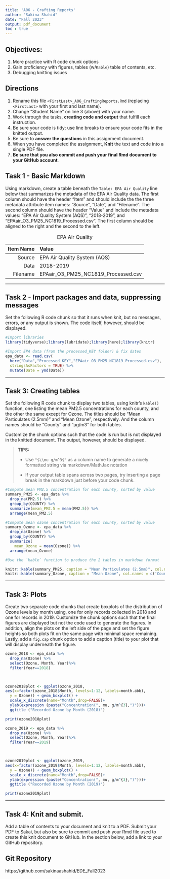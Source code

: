 ```yaml
---
title: 'A06 - Crafting Reports'
author: "Sakina Shahid" 
date: "Fall 2023"
output: pdf_document
toc : true
---
```


## Objectives:

1.  More practice with R code chunk options
2.  Gain proficiency with figures, tables (w/`Kable`) table of contents, etc.
3.  Debugging knitting issues

## Directions

1.  Rename this file `<FirstLast>_A06_CraftingReports.Rmd` (replacing `<FirstLast>` with your first and last name).
2.  Change "Student Name" on line 3 (above) with your name.
3.  Work through the tasks, **creating code and output** that fulfill each instruction.
4.  Be sure your code is tidy; use line breaks to ensure your code fits in the knitted output.
5.  Be sure to **answer the questions** in this assignment document.
6.  When you have completed the assignment, **Knit** the text and code into a single PDF file.
7.  **Be sure that you also commit and push your final Rmd document to your GitHub account**.

## Task 1 - Basic Markdown

Using markdown, create a table beneath the `Table: EPA Air Quality` line below that summarizes the metadata of the EPA Air Quality data. The first column should have the header "Item" and should include the the three metadata attribute item names: "Source", "Date", and "Filename". The second column should have the header "Value" and include the metadata values: "EPA Air Quality System (AQS)", "2018-2019", and "EPAair_O3_PM25_NC1819_Processed.csv". The first column should be aligned to the right and the second to the left.

Table: EPA Air Quality

| Item Name| Value                               |
|----------:|:-------------------------------------|
|    Source| EPA Air Quality System (AQS)        |
|      Data| 2018-2019                           |
|  Filename| EPAair_O3_PM25_NC1819_Processed.csv |

------------------------------------------------------------------------

## Task 2 - Import packages and data, suppressing messages

Set the following R code chunk so that it runs when knit, but no messages, errors, or any output is shown. The code itself, however, should be displayed.

```r
#Import libraries
library(tidyverse);library(lubridate);library(here);library(knitr)

#Import EPA data (from the processed_KEY folder) & fix dates
epa_data <- read.csv(
  here("Data","Processed_KEY","EPAair_O3_PM25_NC1819_Processed.csv"),
  stringsAsFactors = TRUE) %>% 
  mutate(Date = ymd(Date))
```

------------------------------------------------------------------------

## Task 3: Creating tables

Set the following R code chunk to display two tables, using knitr's `kable()` function, one listing the mean PM2.5 concentrations for each county, and the other the same except for Ozone. The titles should be "Mean Particulates (2.5mm)" and "Mean Ozone", respectively. And the column names should be "County" and "µg/m3" for both tables.

Customize the chunk options such that the code is run but is not displayed in the knitted document. The output, however, should be displayed.

> **TIPS:**
>
> -   Use `"$\\mu g/m^3$"` as a column name to generate a nicely formatted string via markdown/MathJax notation
>
> -   If your output table spans across two pages, try inserting a page break in the markdown just before your code chunk.

\newpage
```r
#Compute mean PM2.5 concentration for each county, sorted by value
summary_PM25 <- epa_data %>% 
  drop_na(PM2.5) %>% 
  group_by(COUNTY) %>% 
  summarize(mean_PM2.5 = mean(PM2.5)) %>% 
  arrange(mean_PM2.5)

#Compute mean ozone concentration for each county, sorted by value
summary_Ozone <- epa_data %>% 
  drop_na(Ozone) %>% 
  group_by(COUNTY) %>% 
  summarize(
    mean_Ozone = mean(Ozone)) %>% 
  arrange(mean_Ozone)

#Use the `kable` function to produce the 2 tables in markdown format

knitr::kable(summary_PM25, caption = "Mean Particulates (2.5mm)", col.names = c('County', "$\\mu g/m^3$"))
knitr::kable(summary_Ozone, caption = "Mean Ozone", col.names = c('County', "$\\mu g/m^3$"))
```

------------------------------------------------------------------------

## Task 3: Plots

Create two separate code chunks that create boxplots of the distribution of Ozone levels by month using, one for only records collected in 2018 and one for records in 2019. Customize the chunk options such that the final figures are displayed but not the code used to generate the figures. In addition, align the plots on the left side of the page and set the figure heights so both plots fit on the same page with minimal space remaining. Lastly, add a `fig.cap` chunk option to add a caption (title) to your plot that will display underneath the figure.


```r
  
ozone_2018 <- epa_data %>% 
  drop_na(Ozone) %>% 
  select(Ozone, Month, Year)%>%
  filter(Year==2018)

                          

ozone2018plot <- ggplot(ozone_2018,
aes(x=factor(ozone_2018$Month, levels=1:12, labels=month.abb), 
  y = Ozone)) + geom_boxplot() + 
  scale_x_discrete(name="Month",drop=FALSE)+
  ylab(expression (paste("Concentration(", mu, g/m^{3},")")))+
  ggtitle ("Recorded Ozone by Month (2018)")

print(ozone2018plot) 
```


```r

ozone_2019 <- epa_data %>% 
  drop_na(Ozone) %>% 
  select(Ozone, Month, Year)%>%
  filter(Year==2019)

                          

ozone2019plot <- ggplot(ozone_2019,
aes(x=factor(ozone_2019$Month, levels=1:12, labels=month.abb), 
  y = Ozone)) + geom_boxplot() + 
  scale_x_discrete(name="Month",drop=FALSE)+
  ylab(expression (paste("Concentration(", mu, g/m^{3},")")))+
  ggtitle ("Recorded Ozone by Month (2019)")

print(ozone2019plot) 

```


------------------------------------------------------------------------

\newpage

## Task 4: Knit and submit.

Add a table of contents to your document and knit to a PDF. Submit your PDF to Sakai, but also be sure to commit and push your Rmd file used to create this knit document to GitHub. In the section below, add a link to your GitHub repository.

## Git Repository

https://github.com/sakinaashahid/EDE_Fall2023
